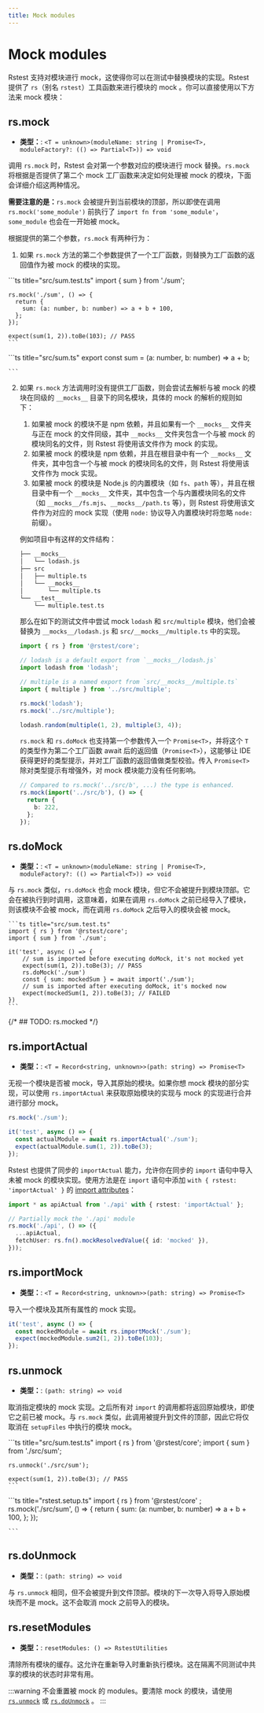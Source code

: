 ```yaml
---
title: Mock modules
---
```


# Mock modules

Rstest 支持对模块进行 mock，这使得你可以在测试中替换模块的实现。Rstest 提供了 `rs`（别名 `rstest`）工具函数来进行模块的 mock 。你可以直接使用以下方法来 mock 模块：

## rs.mock

- **类型：**: `<T = unknown>(moduleName: string | Promise<T>, moduleFactory?: (() => Partial<T>)) => void`

调用 `rs.mock` 时，Rstest 会对第一个参数对应的模块进行 mock 替换。`rs.mock` 将根据是否提供了第二个 mock 工厂函数来决定如何处理被 mock 的模块，下面会详细介绍这两种情况。

**需要注意的是：**`rs.mock` 会被提升到当前模块的顶部，所以即使在调用 `rs.mock('some_module')` 前执行了 `import fn from 'some_module'`，`some_module` 也会在一开始被 mock。

根据提供的第二个参数，`rs.mock` 有两种行为：

1. 如果 `rs.mock` 方法的第二个参数提供了一个工厂函数，则替换为工厂函数的返回值作为被 mock 的模块的实现。

<div style={{ display: 'flex', gap: '1rem' }}>
  <div>
    ```ts title="src/sum.test.ts"
    import { sum } from './sum';

    rs.mock('./sum', () => {
      return {
        sum: (a: number, b: number) => a + b + 100,
      };
    });

    expect(sum(1, 2)).toBe(103); // PASS
    ```

</div>
  <div>
    ```ts title="src/sum.ts"
    export const sum = (a: number, b: number) => a + b;

    ```

  </div>
</div>

2. 如果 `rs.mock` 方法调用时没有提供工厂函数，则会尝试去解析与被 mock 的模块在同级的 `__mocks__` 目录下的同名模块，具体的 mock 的解析的规则如下：
   1. 如果被 mock 的模块不是 npm 依赖，并且如果有一个 `__mocks__` 文件夹与正在 mock 的文件同级，其中 `__mocks__` 文件夹包含一个与被 mock 的模块同名的文件，则 Rstest 将使用该文件作为 mock 的实现。
   2. 如果被 mock 的模块是 npm 依赖，并且在根目录中有一个 `__mocks__` 文件夹，其中包含一个与被 mock 的模块同名的文件，则 Rstest 将使用该文件作为 mock 实现。
   3. 如果被 mock 的模块是 Node.js 的内置模块（如 `fs`、`path` 等），并且在根目录中有一个 `__mocks__` 文件夹，其中包含一个与内置模块同名的文件（如 `__mocks__/fs.mjs`、`__mocks__/path.ts` 等），则 Rstest 将使用该文件作为对应的 mock 实现（使用 `node:` 协议导入内置模块时将忽略 `node:` 前缀）。

   例如项目中有这样的文件结构：

   ```txt
   ├── __mocks__
   │   └── lodash.js
   ├── src
   │   ├── multiple.ts
   │   └── __mocks__
   │       └── multiple.ts
   └── __test__
       └── multiple.test.ts
   ```

   那么在如下的测试文件中尝试 mock `lodash` 和 `src/multiple` 模块，他们会被替换为 `__mocks__/lodash.js` 和 `src/__mocks__/multiple.ts` 中的实现。

   ```ts title="src/multiple.test.ts"
   import { rs } from '@rstest/core';

   // lodash is a default export from `__mocks__/lodash.js`
   import lodash from 'lodash';

   // multiple is a named export from `src/__mocks__/multiple.ts`
   import { multiple } from '../src/multiple';

   rs.mock('lodash');
   rs.mock('../src/multiple');

   lodash.random(multiple(1, 2), multiple(3, 4));
   ```

   `rs.mock` 和 `rs.doMock` 也支持第一个参数传入一个 `Promise<T>`，并将这个 `T` 的类型作为第二个工厂函数 await 后的返回值（`Promise<T>`），这能够让 IDE 获得更好的类型提示，并对工厂函数的返回值做类型校验。传入 `Promise<T>` 除对类型提示有增强外，对 mock 模块能力没有任何影响。

   ```ts
   // Compared to rs.mock('../src/b', ...) the type is enhanced.
   rs.mock(import('../src/b'), () => {
     return {
       b: 222,
     };
   });
   ```

## rs.doMock

- **类型：**: `<T = unknown>(moduleName: string | Promise<T>, moduleFactory?: (() => Partial<T>)) => void`

与 `rs.mock` 类似，`rs.doMock` 也会 mock 模块，但它不会被提升到模块顶部。它会在被执行到时调用，这意味着，如果在调用 `rs.doMock` 之前已经导入了模块，则该模块不会被 mock，而在调用 `rs.doMock` 之后导入的模块会被 mock。

    ```ts title="src/sum.test.ts"
    import { rs } from '@rstest/core';
    import { sum } from './sum';

    it('test', async () => {
        // sum is imported before executing doMock, it's not mocked yet
        expect(sum(1, 2)).toBe(3); // PASS
        rs.doMock('./sum')
        const { sum: mockedSum } = await import('./sum');
        // sum is imported after executing doMock, it's mocked now
        expect(mockedSum(1, 2)).toBe(3); // FAILED
    })
    ```

{/* ## TODO: rs.mocked */}

## rs.importActual

- **类型：**: `<T = Record<string, unknown>>(path: string) => Promise<T>`

无视一个模块是否被 mock，导入其原始的模块。如果你想 mock 模块的部分实现，可以使用 `rs.importActual` 来获取原始模块的实现与 mock 的实现进行合并进行部分 mock。

```ts title="src/sum.test.ts"
rs.mock('./sum');

it('test', async () => {
  const actualModule = await rs.importActual('./sum');
  expect(actualModule.sum(1, 2)).toBe(3);
});
```

Rstest 也提供了同步的 `importActual` 能力，允许你在同步的 `import` 语句中导入未被 mock 的模块实现。使用方法是在 `import` 语句中添加 `with { rstest: 'importActual' }` 的 [import attributes](https://developer.mozilla.org/en-US/docs/Web/JavaScript/Reference/Statements/import/with)：

```ts title="src/api.test.ts"
import * as apiActual from './api' with { rstest: 'importActual' };

// Partially mock the './api' module
rs.mock('./api', () => ({
  ...apiActual,
  fetchUser: rs.fn().mockResolvedValue({ id: 'mocked' }),
}));
```

## rs.importMock

- **类型：**: `<T = Record<string, unknown>>(path: string) => Promise<T>`

导入一个模块及其所有属性的 mock 实现。

```ts title="src/sum.test.ts"
it('test', async () => {
  const mockedModule = await rs.importMock('./sum');
  expect(mockedModule.sum2(1, 2)).toBe(103);
});
```

## rs.unmock

- **类型：**: `(path: string) => void`

取消指定模块的 mock 实现。之后所有对 `import` 的调用都将返回原始模块，即使它之前已被 mock。与 `rs.mock` 类似，此调用被提升到文件的顶部，因此它将仅取消在 `setupFiles` 中执行的模块 mock。

<div style={{ display: 'flex', gap: '1rem' }}>
  <div>
    ```ts title="src/sum.test.ts"
    import { rs } from '@rstest/core';
    import { sum } from './src/sum';

    rs.unmock('./src/sum');

    expect(sum(1, 2)).toBe(3); // PASS
    ```

</div>
  <div>
    ```ts title="rstest.setup.ts"
    import { rs } from '@rstest/core'
    ;
    rs.mock('./src/sum', () => {
      return {
        sum: (a: number, b: number) => a + b + 100,
      };
    });

    ```

  </div>
</div>

## rs.doUnmock

- **类型：**: `(path: string) => void`

与 `rs.unmock` 相同，但不会被提升到文件顶部。模块的下一次导入将导入原始模块而不是 mock。这不会取消 mock 之前导入的模块。

## rs.resetModules

- **类型：**: `resetModules: () => RstestUtilities`

清除所有模块的缓存。这允许在重新导入时重新执行模块。这在隔离不同测试中共享的模块的状态时非常有用。

:::warning
不会重置被 mock 的 modules。要清除 mock 的模块，请使用 [`rs.unmock`](#rsunmock) 或 [`rs.doUnmock`](#rsdounmock) 。
:::
